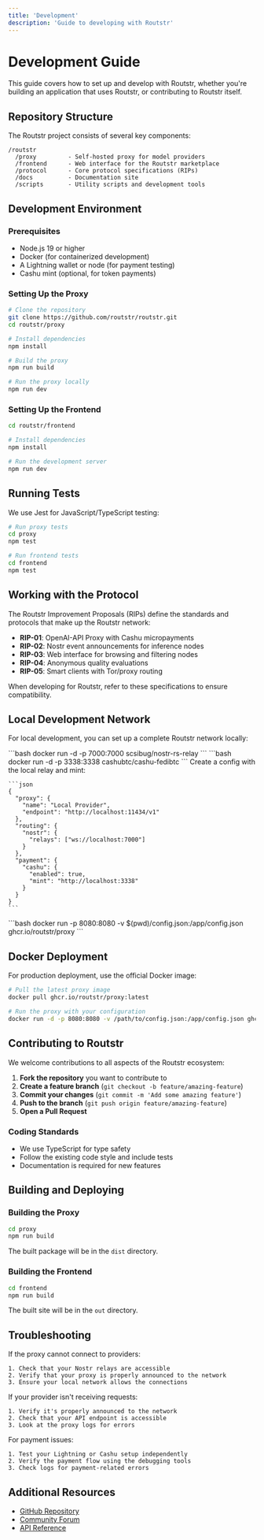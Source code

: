 ```yaml
---
title: 'Development'
description: 'Guide to developing with Routstr'
---
```


# Development Guide

This guide covers how to set up and develop with Routstr, whether you're building an application that uses Routstr, or contributing to Routstr itself.

## Repository Structure

The Routstr project consists of several key components:

```
/routstr
  /proxy         - Self-hosted proxy for model providers
  /frontend      - Web interface for the Routstr marketplace
  /protocol      - Core protocol specifications (RIPs)
  /docs          - Documentation site
  /scripts       - Utility scripts and development tools
```

## Development Environment

### Prerequisites

- Node.js 19 or higher
- Docker (for containerized development)
- A Lightning wallet or node (for payment testing)
- Cashu mint (optional, for token payments)

### Setting Up the Proxy

```bash
# Clone the repository
git clone https://github.com/routstr/routstr.git
cd routstr/proxy

# Install dependencies
npm install

# Build the proxy
npm run build

# Run the proxy locally
npm run dev
```

### Setting Up the Frontend

```bash
cd routstr/frontend

# Install dependencies
npm install

# Run the development server
npm run dev
```

## Running Tests

We use Jest for JavaScript/TypeScript testing:

```bash
# Run proxy tests
cd proxy
npm test

# Run frontend tests
cd frontend
npm test
```

## Working with the Protocol

The Routstr Improvement Proposals (RIPs) define the standards and protocols that make up the Routstr network:

- **RIP-01**: OpenAI-API Proxy with Cashu micropayments
- **RIP-02**: Nostr event announcements for inference nodes
- **RIP-03**: Web interface for browsing and filtering nodes
- **RIP-04**: Anonymous quality evaluations
- **RIP-05**: Smart clients with Tor/proxy routing

When developing for Routstr, refer to these specifications to ensure compatibility.

## Local Development Network

For local development, you can set up a complete Routstr network locally:

<Steps>
  <Step title="Start a local Nostr relay">
    ```bash
    docker run -d -p 7000:7000 scsibug/nostr-rs-relay
    ```
  </Step>
  <Step title="Start a local Cashu mint">
    ```bash
    docker run -d -p 3338:3338 cashubtc/cashu-fedibtc
    ```
  </Step>
  <Step title="Configure a local proxy">
    Create a config with the local relay and mint:
    
    ```json
    {
      "proxy": {
        "name": "Local Provider",
        "endpoint": "http://localhost:11434/v1"
      },
      "routing": {
        "nostr": {
          "relays": ["ws://localhost:7000"]
        }
      },
      "payment": {
        "cashu": {
          "enabled": true,
          "mint": "http://localhost:3338"
        }
      }
    }
    ```
  </Step>
  <Step title="Run the proxy">
    ```bash
    docker run -p 8080:8080 -v $(pwd)/config.json:/app/config.json ghcr.io/routstr/proxy
    ```
  </Step>
</Steps>

## Docker Deployment

For production deployment, use the official Docker image:

```bash
# Pull the latest proxy image
docker pull ghcr.io/routstr/proxy:latest

# Run the proxy with your configuration
docker run -d -p 8080:8080 -v /path/to/config.json:/app/config.json ghcr.io/routstr/proxy
```

## Contributing to Routstr

We welcome contributions to all aspects of the Routstr ecosystem:

1. **Fork the repository** you want to contribute to
2. **Create a feature branch** (`git checkout -b feature/amazing-feature`)
3. **Commit your changes** (`git commit -m 'Add some amazing feature'`)
4. **Push to the branch** (`git push origin feature/amazing-feature`)
5. **Open a Pull Request**

### Coding Standards

- We use TypeScript for type safety
- Follow the existing code style and include tests
- Documentation is required for new features

## Building and Deploying

### Building the Proxy

```bash
cd proxy
npm run build
```

The built package will be in the `dist` directory.

### Building the Frontend

```bash
cd frontend
npm run build
```

The built site will be in the `out` directory.

## Troubleshooting

<AccordionGroup>
  <Accordion title="Proxy connection issues">
    If the proxy cannot connect to providers:
    
    1. Check that your Nostr relays are accessible
    2. Verify that your proxy is properly announced to the network
    3. Ensure your local network allows the connections
  </Accordion>
  <Accordion title="Provider not receiving requests">
    If your provider isn't receiving requests:
    
    1. Verify it's properly announced to the network
    2. Check that your API endpoint is accessible
    3. Look at the proxy logs for errors
  </Accordion>
  <Accordion title="Payment problems">
    For payment issues:
    
    1. Test your Lightning or Cashu setup independently
    2. Verify the payment flow using the debugging tools
    3. Check logs for payment-related errors
  </Accordion>
</AccordionGroup>

## Additional Resources

- [GitHub Repository](https://github.com/routstr/routstr)
- [Community Forum](https://t.me/routstr_community)
- [API Reference](/api-reference/introduction)
